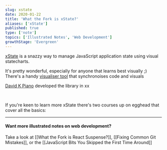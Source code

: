 ```yaml
---
slug: xstate
date: 2020-01-22
title: 'What the Fork is xState?'
aliases: ['xState']
published: true
type: ['note']
topics: ['Illustrated Notes', 'Web Development']
growthStage: 'Evergreen'
---
```


[xState](https://xstate.js.org/) is a snazzy way to manage JavaScript application state using visual statecharts. 

It's pretty wonderful, especially for anyone that learns best visually ;)
There's a handy [visualiser tool]() that synchronoises code and visuals 

[David K Piano]() developed the library in xx 


<Image alt="" src="https://res.cloudinary.com/dg3gyk0gu/image/upload/v1592262779/maggieappleton.com/egghead-course-notes/xstate/xState_1.png" />

<Image alt="" src="https://res.cloudinary.com/dg3gyk0gu/image/upload/v1592262779/maggieappleton.com/egghead-course-notes/xstate/xState_2.png" />

<Image alt="" src="https://res.cloudinary.com/dg3gyk0gu/image/upload/v1592262781/maggieappleton.com/egghead-course-notes/xstate/xState_3.png" />

<Image alt="" src="https://res.cloudinary.com/dg3gyk0gu/image/upload/v1592262777/maggieappleton.com/egghead-course-notes/xstate/xState_4.png" />

<Image alt="" src=" https://res.cloudinary.com/dg3gyk0gu/image/upload/v1592262776/maggieappleton.com/egghead-course-notes/xstate/WhatisxState--small.png" />



If you're keen to learn more xState there's two courses up on egghead that cover all the basics:

<a noTip href="https://egghead.io/courses/construct-sturdy-uis-with-xstate"><ImageFrame width="80%" alt="Shareable Custom Hooks in React" src="https://og-image-egghead-course.now.sh/construct-sturdy-uis-with-xstate" /></a>

<a noTip href="https://egghead.io/courses/introduction-to-state-machines-using-xstate"><ImageFrame width="80%" alt="Shareable Custom Hooks in React" src="https://og-image-egghead-course.now.sh/introduction-to-state-machines-using-xstate" /></a>

---

#### Want more illustrated notes on web development?

Take a look at [[What the Fork is React Suspense?]], [[Fixing Common Git Mistakes]], or the [[JavaScript Bits You Skipped the First Time Around]]